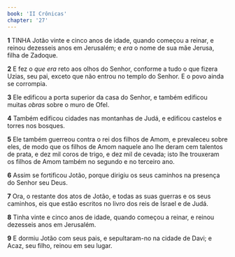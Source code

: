 ```yaml
---
book: 'II Crônicas'
chapter: '27'
---
```


**1** TINHA Jotão vinte e cinco anos de idade, quando começou a reinar, e reinou dezesseis anos em Jerusalém; e _era_ o nome de sua mãe Jerusa, filha de Zadoque.

**2** E fez o _que era_ reto aos olhos do Senhor, conforme a tudo o que fizera Uzias, seu pai, exceto que não entrou no templo do Senhor. E o povo ainda se corrompia.

**3** Ele edificou a porta superior da casa do Senhor, e também edificou muitas _obras_ sobre o muro de Ofel.

**4** Também edificou cidades nas montanhas de Judá, e edificou castelos e torres nos bosques.

**5** Ele também guerreou contra o rei dos filhos de Amom, e prevaleceu sobre eles, de modo que os filhos de Amom naquele ano lhe deram cem talentos de prata, e dez mil coros de trigo, e dez mil de cevada; isto lhe trouxeram os filhos de Amom também no segundo e no terceiro ano.

**6** Assim se fortificou Jotão, porque dirigiu os seus caminhos na presença do Senhor seu Deus.

**7** Ora, o restante dos atos de Jotão, e todas as suas guerras e os seus caminhos, eis que estão escritos no livro dos reis de Israel e de Judá.

**8** Tinha vinte e cinco anos de idade, quando começou a reinar, e reinou dezesseis anos em Jerusalém.

**9** E dormiu Jotão com seus pais, e sepultaram-no na cidade de Davi; e Acaz, seu filho, reinou em seu lugar.
